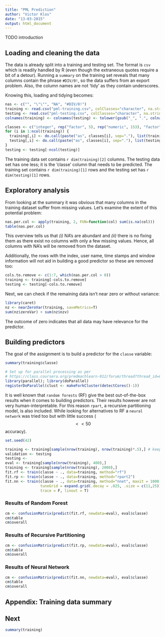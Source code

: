 ```yaml
---
title: "PML Prediction"
author: "Victor Klos"
date: "13-03-2015"
output: html_document
---
```


TODO introduction 


## Loading and cleaning the data

The data is already split into a training and testing set. The format is `csv` which is readily handled by R (even though the extraneous quotes require a bit of a detour). Running a `summary` on the training set reveals that many columns contain the phrase `#DIV/0!`, so the data suffers from an export problem. Also, the column names are not 'tidy' as they contain underscores.

Knowing this, loading and tidying becomes:

```r
nas <- c("", "\"\"", "NA", "#DIV/0!")
training <- read.csv("pml-training.csv", colClasses="character", na.strings=nas)
testing <- read.csv("pml-testing.csv", colClasses="character", na.strings=nas)
colnames(training) <- colnames(testing) <- tolower(gsub("_", ".", colnames(training)))

classes <- c("integer", rep("factor", 5), rep("numeric", 153), "factor")
for (i in 1:ncol(training)) {
  training[,i] <- do.call(paste("as", classes[i], sep="."), list(training[,i]))
  testing[,i] <- do.call(paste("as", classes[i], sep="."), list(testing[,i]))
}
testing <- testing[-ncol(testing)]
```

The training data set contains `r dim(training)[2]` columns. The testing data set has one less; it is the 'classe' column that needs to be predicted. The training set contains `r dim(training)[1]` rows and the testing set has `r dim(testing)[1]` rows.


## Exploratory analysis

From looking at the summary it was obvious that many columns in the training dataset suffer from missing values. Let's examine the extent of this potential problem:

```r
nas.per.col <- apply(training, 2, FUN=function(col) sum(is.na(col)))
table(nas.per.col)
```

This overview tells us that _(i)_ NA's are abundant and _(ii)_ there is no fixing them as there exist no columns with only a few missing values. Hence, all columns with NA's will be removed from the dataset.

Additionally, the rows with the index, user name, time stamps and window information will not aid in building a good predictor so these are removed too:

```r
cols.to.remove <- c(1:7, which(nas.per.col > 0))
training <- training[-cols.to.remove]
testing <- testing[-cols.to.remove]
```

Next, we can check if the remaining data isn't near zero or without variance:

```r
library(caret)
nz <- nearZeroVar(training, saveMetrics=T)
sum(nz$zeroVar) + sum(nz$nzv)
```

The outcome of zero indicates that all data may have relevance for the predictor.


## Building predictors

The goal of the assignment is to build a predictor for the `classe` variable:

```r
summary(training$classe)
```

```r
# Set up for parallel processing as per
# https://class.coursera.org/predmachlearn-012/forum/thread?thread_id=61
library(parallel); library(doParallel)
registerDoParallel(clust <- makeForkCluster(detectCores()-1))
```

It is well known that `random forests` (RF) give the best out-of-the-box results when it comes to building predictors. Their results however are not very human-interpretable. For this reason `rpart`, a recursive partitioning model, is also included. While looking for alternatives to RF a `neural network` was tried too but with little success ($$<<50%$$ accuracy).

```r
set.seed(42)

training <- training[sample(nrow(training), nrow(training)*.5),] # keep half samples
validation <- testing
testing <- 
eval <- training[sample(nrow(training), 400),]
training <- training[sample(nrow(training), 2000),]
fit.rf <- train(classe ~ ., data=training, method="rf")
fit.rp <- train(classe ~ ., data=training, method="rpart2")
fit.nn <- train(classe ~ ., data=training, method="nnet", maxit = 1000,
                tuneGrid = expand.grid(.decay = .025, .size = c(11,25)),
                trace = F, linout = T)
```

### Results of Random Forest

```r
cm <- confusionMatrix(predict(fit.rf, newdata=eval), eval$classe)
cm$table
cm$overall
```

### Results of Recursive Partitioning

```r
cm <- confusionMatrix(predict(fit.rp, newdata=eval), eval$classe)
cm$table
cm$overall
```

### Results of Neural Network

```r
cm <- confusionMatrix(predict(fit.nn, newdata=eval), eval$classe)
cm$table
cm$overall
```

## Appendix: Training data summary

## Next

```r
summary(training)
```

